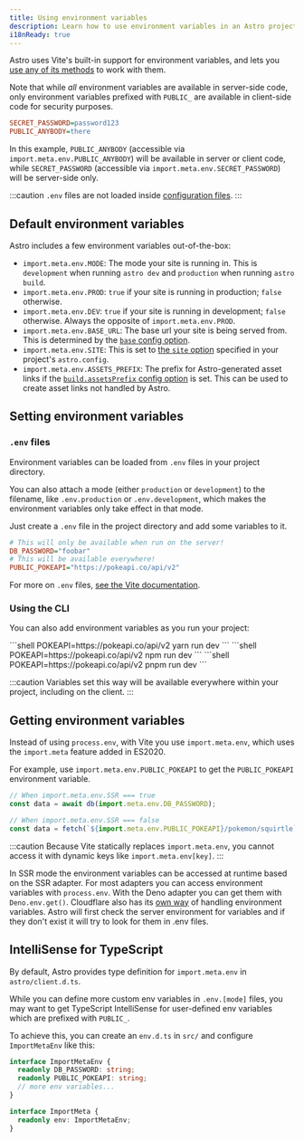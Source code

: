 ```yaml
---
title: Using environment variables
description: Learn how to use environment variables in an Astro project.
i18nReady: true
---
```


Astro uses Vite's built-in support for environment variables, and lets you [use any of its methods](https://vitejs.dev/guide/env-and-mode.html) to work with them.

Note that while _all_ environment variables are available in server-side code, only environment variables prefixed with `PUBLIC_` are available in client-side code for security purposes.

```ini title=".env"
SECRET_PASSWORD=password123
PUBLIC_ANYBODY=there
```

In this example, `PUBLIC_ANYBODY` (accessible via `import.meta.env.PUBLIC_ANYBODY`) will be available in server or client code, while `SECRET_PASSWORD` (accessible via `import.meta.env.SECRET_PASSWORD`) will be server-side only.

:::caution
`.env` files are not loaded inside [configuration files](/en/guides/configuring-astro/#environment-variables). 
:::

## Default environment variables

Astro includes a few environment variables out-of-the-box:

- `import.meta.env.MODE`: The mode your site is running in. This is `development` when running `astro dev` and `production` when running `astro build`.
- `import.meta.env.PROD`: `true` if your site is running in production; `false` otherwise.
- `import.meta.env.DEV`: `true` if your site is running in development; `false` otherwise. Always the opposite of `import.meta.env.PROD`.
- `import.meta.env.BASE_URL`: The base url your site is being served from. This is determined by the [`base` config option](/en/reference/configuration-reference/#base).
- `import.meta.env.SITE`: This is set to [the `site` option](/en/reference/configuration-reference/#site) specified in your project's `astro.config`.
- `import.meta.env.ASSETS_PREFIX`: The prefix for Astro-generated asset links if the [`build.assetsPrefix` config option](/en/reference/configuration-reference/#buildassetsprefix) is set. This can be used to create asset links not handled by Astro.

## Setting environment variables

### `.env` files
Environment variables can be loaded from `.env` files in your project directory.

You can also attach a mode (either `production` or `development`) to the filename, like `.env.production` or `.env.development`, which makes the environment variables only take effect in that mode.

Just create a `.env` file in the project directory and add some variables to it.

```ini title=".env"
# This will only be available when run on the server!
DB_PASSWORD="foobar"
# This will be available everywhere!
PUBLIC_POKEAPI="https://pokeapi.co/api/v2"
```

For more on `.env` files, [see the Vite documentation](https://vitejs.dev/guide/env-and-mode.html#env-files).

### Using the CLI
You can also add environment variables as you run your project:

<PackageManagerTabs>
 <Fragment slot="yarn">
    ```shell
    POKEAPI=https://pokeapi.co/api/v2 yarn run dev
    ```
 </Fragment>
 <Fragment slot="npm">
    ```shell
    POKEAPI=https://pokeapi.co/api/v2 npm run dev
    ```
 </Fragment>
 <Fragment slot="pnpm">
    ```shell
    POKEAPI=https://pokeapi.co/api/v2 pnpm run dev
    ```
 </Fragment>
</PackageManagerTabs>

:::caution
Variables set this way will be available everywhere within your project, including on the client.
:::

## Getting environment variables

Instead of using `process.env`, with Vite you use `import.meta.env`, which uses the `import.meta` feature added in ES2020.

For example, use `import.meta.env.PUBLIC_POKEAPI` to get the `PUBLIC_POKEAPI` environment variable.

```js /(?<!//.*)import.meta.env.[A-Z_]+/
// When import.meta.env.SSR === true
const data = await db(import.meta.env.DB_PASSWORD);

// When import.meta.env.SSR === false
const data = fetch(`${import.meta.env.PUBLIC_POKEAPI}/pokemon/squirtle`);
```

:::caution
Because Vite statically replaces `import.meta.env`, you cannot access it with dynamic keys like `import.meta.env[key]`.
:::

In SSR mode the environment variables can be accessed at runtime based on the SSR adapter. For most adapters you can access environment variables with `process.env`. With the Deno adapter you can get them with `Deno.env.get()`.
Cloudflare also has its [own way](/en/guides/integrations-guide/cloudflare/#environment-variables) of handling environment variables. Astro will first check the server environment for variables and if they don't exist it will try to look for them in .env files.

## IntelliSense for TypeScript

By default, Astro provides type definition for `import.meta.env` in `astro/client.d.ts`. 

While you can define more custom env variables in `.env.[mode]` files, you may want to get TypeScript IntelliSense for user-defined env variables which are prefixed with `PUBLIC_`.

To achieve this, you can create an `env.d.ts` in `src/` and configure `ImportMetaEnv` like this:

```ts title="src/env.d.ts"
interface ImportMetaEnv {
  readonly DB_PASSWORD: string;
  readonly PUBLIC_POKEAPI: string;
  // more env variables...
}

interface ImportMeta {
  readonly env: ImportMetaEnv;
}
```
